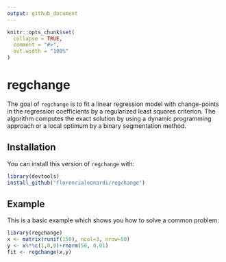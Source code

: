 ```yaml
---
output: github_document
---
```


```r
knitr::opts_chunk$set(
  collapse = TRUE,
  comment = "#>",
  out.width = "100%"
)
```

# regchange

The goal of `regchange` is to fit a linear regression model with change-points in the regression coefficients by a regularized least squares criterion. The algorithm computes the exact solution by using a dynamic programming approach or a local optimum
by a binary segmentation method.

## Installation

You can install this version of `regchange` with:

``` r
library(devtools)
install_github("florencialeonardi/regchange")
```

## Example

This is a basic example which shows you how to solve a common problem:

```r
library(regchange)
x <- matrix(runif(150), ncol=3, nrow=50)
y <- x%*%c(1,0,0)+rnorm(50, 0.01)
fit <- regchange(x,y)
```
